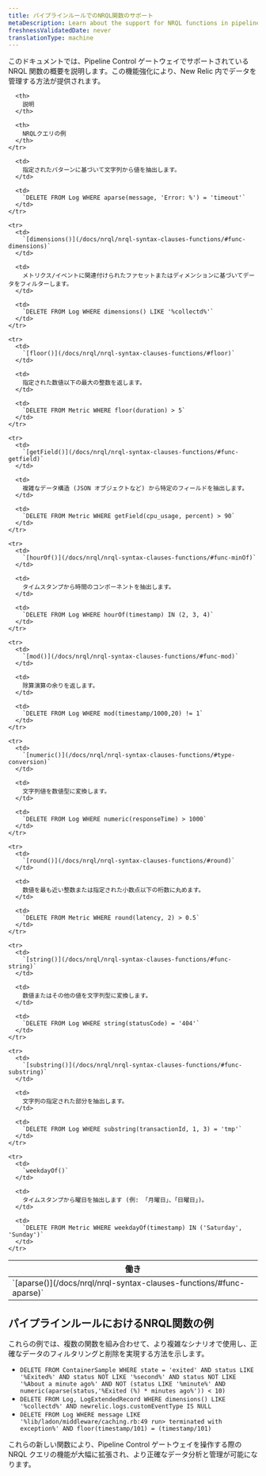 ```yaml
---
title: パイプラインルールでのNRQL関数のサポート
metaDescription: Learn about the support for NRQL functions in pipeline rules and how to use them effectively.
freshnessValidatedDate: never
translationType: machine
---
```


このドキュメントでは、Pipeline Control ゲートウェイでサポートされている NRQL 関数の概要を説明します。この機能強化により、New Relic 内でデータを管理する方法が提供されます。

<table>
  <thead>
    <tr>
      <th>
        働き
      </th>

      <th>
        説明
      </th>

      <th>
        NRQLクエリの例
      </th>
    </tr>
  </thead>

  <tbody>
    <tr>
      <td>
        `[aparse()](/docs/nrql/nrql-syntax-clauses-functions/#func-aparse)`
      </td>

      <td>
        指定されたパターンに基づいて文字列から値を抽出します。
      </td>

      <td>
        `DELETE FROM Log WHERE aparse(message, 'Error: %') = 'timeout'`
      </td>
    </tr>

    <tr>
      <td>
        `[dimensions()](/docs/nrql/nrql-syntax-clauses-functions/#func-dimensions)`
      </td>

      <td>
        メトリクス/イベントに関連付けられたファセットまたはディメンションに基づいてデータをフィルターします。
      </td>

      <td>
        `DELETE FROM Log WHERE dimensions() LIKE '%collectd%'`
      </td>
    </tr>

    <tr>
      <td>
        `[floor()](/docs/nrql/nrql-syntax-clauses-functions/#floor)`
      </td>

      <td>
        指定された数値以下の最大の整数を返します。
      </td>

      <td>
        `DELETE FROM Metric WHERE floor(duration) > 5`
      </td>
    </tr>

    <tr>
      <td>
        `[getField()](/docs/nrql/nrql-syntax-clauses-functions/#func-getfield)`
      </td>

      <td>
        複雑なデータ構造 (JSON オブジェクトなど) から特定のフィールドを抽出します。
      </td>

      <td>
        `DELETE FROM Metric WHERE getField(cpu_usage, percent) > 90`
      </td>
    </tr>

    <tr>
      <td>
        `[hourOf()](/docs/nrql/nrql-syntax-clauses-functions/#func-minOf)`
      </td>

      <td>
        タイムスタンプから時間のコンポーネントを抽出します。
      </td>

      <td>
        `DELETE FROM Log WHERE hourOf(timestamp) IN (2, 3, 4)`
      </td>
    </tr>

    <tr>
      <td>
        `[mod()](/docs/nrql/nrql-syntax-clauses-functions/#func-mod)`
      </td>

      <td>
        除算演算の余りを返します。
      </td>

      <td>
        `DELETE FROM Log WHERE mod(timestamp/1000,20) != 1`
      </td>
    </tr>

    <tr>
      <td>
        `[numeric()](/docs/nrql/nrql-syntax-clauses-functions/#type-conversion)`
      </td>

      <td>
        文字列値を数値型に変換します。
      </td>

      <td>
        `DELETE FROM Log WHERE numeric(responseTime) > 1000`
      </td>
    </tr>

    <tr>
      <td>
        `[round()](/docs/nrql/nrql-syntax-clauses-functions/#round)`
      </td>

      <td>
        数値を最も近い整数または指定された小数点以下の桁数に丸めます。
      </td>

      <td>
        `DELETE FROM Metric WHERE round(latency, 2) > 0.5`
      </td>
    </tr>

    <tr>
      <td>
        `[string()](/docs/nrql/nrql-syntax-clauses-functions/#func-string)`
      </td>

      <td>
        数値またはその他の値を文字列型に変換します。
      </td>

      <td>
        `DELETE FROM Log WHERE string(statusCode) = '404'`
      </td>
    </tr>

    <tr>
      <td>
        `[substring()](/docs/nrql/nrql-syntax-clauses-functions/#func-substring)`
      </td>

      <td>
        文字列の指定された部分を抽出します。
      </td>

      <td>
        `DELETE FROM Log WHERE substring(transactionId, 1, 3) = 'tmp'`
      </td>
    </tr>

    <tr>
      <td>
        `weekdayOf()`
      </td>

      <td>
        タイムスタンプから曜日を抽出します (例: 「月曜日」、「日曜日」)。
      </td>

      <td>
        `DELETE FROM Metric WHERE weekdayOf(timestamp) IN ('Saturday', 'Sunday')`
      </td>
    </tr>
  </tbody>
</table>

## パイプラインルールにおけるNRQL関数の例

これらの例では、複数の関数を組み合わせて、より複雑なシナリオで使用し、正確なデータのフィルタリングと削除を実現する方法を示します。

* `DELETE FROM ContainerSample WHERE state = 'exited' AND status LIKE '%Exited%' AND status NOT LIKE '%second%' AND status NOT LIKE '%About a minute ago%' AND NOT (status LIKE '%minute%' AND numeric(aparse(status,'%Exited (%) * minutes ago%')) < 10)`
* `DELETE FROM Log, LogExtendedRecord WHERE dimensions() LIKE '%collectd%' AND newrelic.logs.customEventType IS NULL`
* `DELETE FROM Log WHERE message LIKE '%lib/ladon/middleware/caching.rb:49 run> terminated with exception%' AND floor(timestamp/101) = (timestamp/101)`

これらの新しい関数により、Pipeline Control ゲートウェイを操作する際の NRQL クエリの機能が大幅に拡張され、より正確なデータ分析と管理が可能になります。